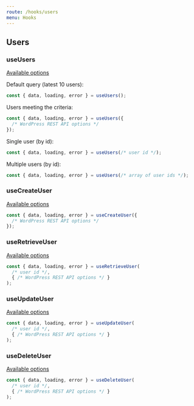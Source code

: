 ```yaml
---
route: /hooks/users
menu: Hooks
---
```


## Users

### useUsers

[Available options](https://developer.wordpress.org/rest-api/reference/users/#list-users)

Default query (latest 10 users):

```jsx
const { data, loading, error } = useUsers();
```

Users meeting the criteria:

```jsx
const { data, loading, error } = useUsers({
  /* WordPress REST API options */
});
```

Single user (by id):

```jsx
const { data, loading, error } = useUsers(/* user id */);
```

Multiple users (by id):

```jsx
const { data, loading, error } = useUsers(/* array of user ids */);
```

### useCreateUser

[Available options](https://developer.wordpress.org/rest-api/reference/users/#create-a-user)

```jsx
const { data, loading, error } = useCreateUser({
  /* WordPress REST API options */
});
```

### useRetrieveUser

[Available options](https://developer.wordpress.org/rest-api/reference/users/#retrieve-a-user)

<!-- TODO -->

<!-- Given user: -->

```jsx
const { data, loading, error } = useRetrieveUser(
  /* user id */,
  { /* WordPress REST API options */ }
);
```

<!-- Current user:

```jsx
const { data, loading, error } = useRetrieveUser('me', {
  /* WordPress REST API options */
});
``` -->

### useUpdateUser

[Available options](https://developer.wordpress.org/rest-api/reference/users/#update-a-user)

```jsx
const { data, loading, error } = useUpdateUser(
  /* user id */,
  { /* WordPress REST API options */ }
);
```

### useDeleteUser

[Available options](https://developer.wordpress.org/rest-api/reference/users/#delete-a-user)

```jsx
const { data, loading, error } = useDeleteUser(
  /* user id */,
  { /* WordPress REST API options */ }
);
```
